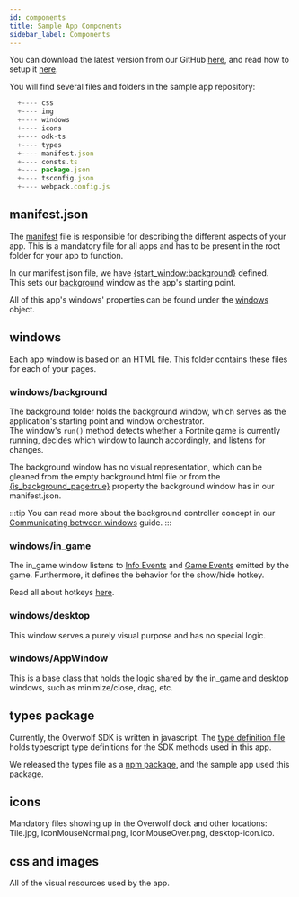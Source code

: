 ```yaml
---
id: components
title: Sample App Components
sidebar_label: Components
---
```


You can download the latest version from our GitHub [here](https://github.com/overwolf/sample-app/tree/master/ts), and read how to setup it [here](sample-app).

You will find several files and folders in the sample app repository:

```js
  +---- css
  +---- img
  +---- windows
  +---- icons
  +---- odk-ts
  +---- types
  +---- manifest.json
  +---- consts.ts
  +---- package.json
  +---- tsconfig.json
  +---- webpack.config.js
```

## manifest.json

The [manifest](/api/manifest) file is responsible for describing the different aspects of your app. This is a mandatory file for all apps and has to be present in the root folder for your app to function.

In our manifest.json file, we have [{start_window:background}](/api/manifest#start_window) defined.  
This sets our [background](#windows-background) window as the app's starting point.

All of this app's windows' properties can be found under the [windows](/api/manifest#window-data) object.

## windows

Each app window is based on an HTML file. This folder contains these files for each of your pages.

### windows/background

The background folder holds the background window, which serves as the application's starting point and window orchestrator.  
The window's `run()` method detects whether a Fortnite game is currently running, decides which window to launch accordingly, and listens for changes.

The background window has no visual representation, which can be gleaned from the empty background.html file or from the [{is_background_page:true}](/api/manifest#is_background_page) property the background window has in our manifest.json.

:::tip
You can read more about the background controller concept in our [Communicating between windows](/topics/using-windows-api/communicating-between-windows#using-a-background-controller) guide.
:::

### windows/in_game

The in_game window listens to [Info Events](/api/games/events#oninfoupdates2) and [Game Events](/api/games/events#onnewevents) emitted by the game. Furthermore, it defines the behavior for the show/hide hotkey.

Read all about hotkeys [here](topics/best-practices/hotkeys-best-practices).

### windows/desktop

This window serves a purely visual purpose and has no special logic.

### windows/AppWindow

This is a base class that holds the logic shared by the in_game and desktop windows, such as minimize/close, drag, etc.

## types package

Currently, the Overwolf SDK is written in javascript. The [type definition file](topics/best-practices/type-definition-file) holds typescript type definitions for the SDK methods used in this app.

We released the types file as a [npm package](https://bit.ly/overwolf-types-npm), and the sample app used this package.

## icons

Mandatory files showing up in the Overwolf dock and other locations:  
Tile.jpg, IconMouseNormal.png, IconMouseOver.png, desktop-icon.ico.

## css and images

All of the visual resources used by the app.
